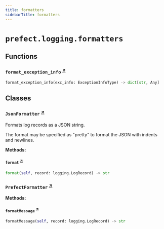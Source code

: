 ```yaml
---
title: formatters
sidebarTitle: formatters
---
```


# `prefect.logging.formatters`

## Functions

### `format_exception_info` <sup><a href="https://github.com/prefecthq/prefect/blob/main/src/prefect/logging/formatters.py#L19" target="_blank">↗</a></sup>

```python
format_exception_info(exc_info: ExceptionInfoType) -> dict[str, Any]
```

## Classes

### `JsonFormatter` <sup><a href="https://github.com/prefecthq/prefect/blob/main/src/prefect/logging/formatters.py#L37" target="_blank">↗</a></sup>


Formats log records as a JSON string.

The format may be specified as "pretty" to format the JSON with indents and
newlines.


**Methods:**

#### `format` <sup><a href="https://github.com/prefecthq/prefect/blob/main/src/prefect/logging/formatters.py#L58" target="_blank">↗</a></sup>

```python
format(self, record: logging.LogRecord) -> str
```

### `PrefectFormatter` <sup><a href="https://github.com/prefecthq/prefect/blob/main/src/prefect/logging/formatters.py#L76" target="_blank">↗</a></sup>

**Methods:**

#### `formatMessage` <sup><a href="https://github.com/prefecthq/prefect/blob/main/src/prefect/logging/formatters.py#L125" target="_blank">↗</a></sup>

```python
formatMessage(self, record: logging.LogRecord) -> str
```
